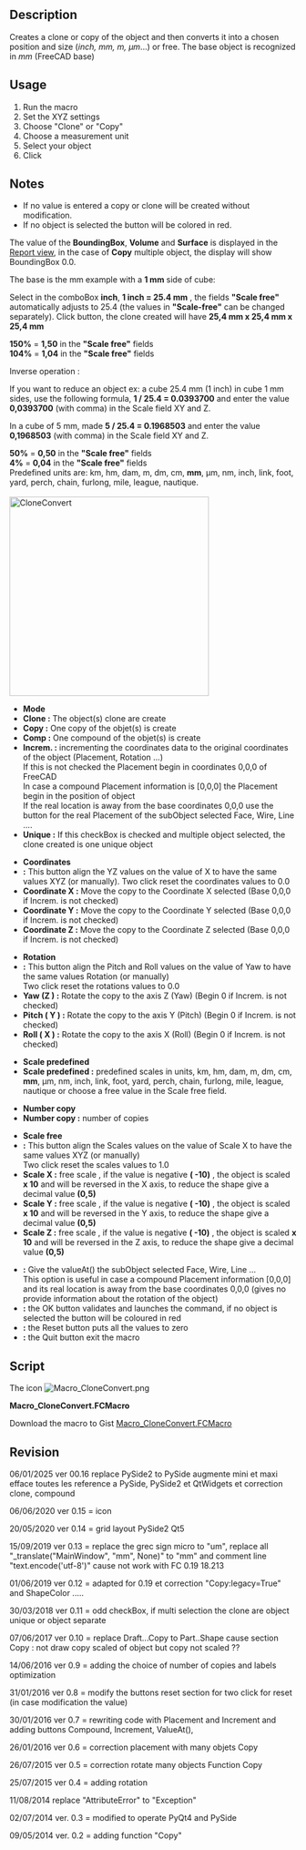 <languages/>

{{Macro
|Name=Macro CloneConvert
|Icon=Macro_CloneConvert.png
|Description=Creates a Clone/Copy/Compound of the object(s) and then converted into a chosen position and size (''inch, mm, m, µm''...) or free. The base object is recognized in ''mm'' (FreeCAD base).
|Author=mario52
|Version=00.16
|Date=2025-01-06
|FCVersion= ≥0.18
|Download=[https://wiki.freecad.org/images/0/0a/Macro_CloneConvert.png ToolBar Icon]
}}

==Description==

Creates a clone or copy of the object and then converts it into a chosen position and size (''inch, mm, m, µm''...) or free. The base object is recognized in ''mm'' (FreeCAD base)

{{Codeextralink|https://gist.githubusercontent.com/mario52a/9f2f2f6144e1307a048f1840ef99300c/raw/fb76b3c728c1c7cd085e87f5d6d223d9f79bb574/Macro_CloneConvert.FCMacro}}

==Usage==

# Run the macro
# Set the XYZ settings
# Choose "Clone" or "Copy" 
# Choose a measurement unit
# Select your object
# Click {{KEY|Ok}}

==Notes==

* If no value is entered a copy or clone will be created without modification.
* If no object is selected the {{KEY|Ok}} button will be colored in red.

The value of the '''BoundingBox''', '''Volume''' and '''Surface''' is displayed in the [[Report_view|Report view]], in the case of '''Copy''' multiple object, the display will show BoundingBox 0.0.

The base is the mm example with a '''1 mm''' side of cube:

Select in the comboBox '''inch''', '''1 inch = 25.4 mm''' , the fields '''"Scale free"''' automatically adjusts to 25.4 (the values ​​in '''"Scale-free"''' can be changed separately). Click {{KEY|Ok}} button, the clone created will have '''25,4 mm x 25,4 mm x 25,4 mm''' 

'''150%''' = '''1,50''' in the '''"Scale free"''' fields <br />
'''104%''' = '''1,04''' in the '''"Scale free"''' fields 

Inverse operation :

If you want to reduce an object ex: a cube 25.4 mm (1 inch) in cube 1 mm sides, use the following formula, '''1 / 25.4 = 0.0393700''' and enter the value '''0,0393700''' (with comma) in the Scale field XY and Z.

In a cube of 5 mm, made​​ '''5 / 25.4 = 0.1968503''' and enter the value '''0,1968503''' (with comma) in the Scale field XY and Z.

'''50%''' = '''0,50''' in the '''"Scale free"''' fields<br />
''' 4%''' = '''0,04''' in the '''"Scale free"''' fields 
<br />

Predefined units are:
km, hm, dam, m, dm, cm, '''mm''', µm, nm, inch, link, foot, yard, perch, chain, furlong, mile, league, nautique.
<br /><br />

[[File:Macro CloneConvert_01.png|350px|left|CloneConvert]]
* '''Mode'''
* '''Clone   :''' The object(s) clone are create 
* '''Copy    :''' One copy of the objet(s) is create
* '''Comp    :''' One compound of the objet(s) is create
* '''Increm. :''' incrementing the coordinates data to the original coordinates of the object (Placement, Rotation ...)<br />If this is not checked the Placement begin in coordinates 0,0,0 of FreeCAD<br />In case a compound Placement information is [0,0,0] the Placement begin in the position of object<br />If the real location is away from the base coordinates 0,0,0 use the {{KEY|ValueAt()}} button for the real Placement of the subObject selected Face, Wire, Line ....
* '''Unique  :''' If this checkBox is checked and multiple object selected, the clone created is one unique object

* '''Coordinates'''
* '''{{KEY|...}} :''' This button align the YZ values on the value of X to have the same values ​​XYZ (or manually). Two click reset the coordinates values to 0.0 
* '''Coordinate X :''' Move the copy to the Coordinate X selected (Base 0,0,0 if Increm. is not checked)
* '''Coordinate Y :''' Move the copy to the Coordinate Y selected (Base 0,0,0 if Increm. is not checked)
* '''Coordinate Z :''' Move the copy to the Coordinate Z selected (Base 0,0,0 if Increm. is not checked)

* '''Rotation'''
* '''{{KEY|...}} :''' This button align the Pitch and Roll values on the value of Yaw to have the same values ​​Rotation (or manually)<br />Two click reset the rotations values to 0.0 
* '''Yaw (Z )    :''' Rotate the copy to the axis Z (Yaw) (Begin 0 if Increm. is not checked)
* '''Pitch ( Y ) :''' Rotate the copy to the axis Y (Pitch) (Begin 0 if Increm. is not checked)
* '''Roll ( X )  :''' Rotate the copy to the axis X (Roll) (Begin 0 if Increm. is not checked)

* '''Scale predefined'''
* '''Scale predefined :''' predefined scales in units, km, hm, dam, m, dm, cm, '''mm''', µm, nm, inch, link, foot, yard, perch, chain, furlong, mile, league, nautique or choose a free value in the Scale free field.

* '''Number copy '''
* '''Number copy :''' number of copies

* '''Scale free'''
* '''{{KEY|...}} :''' This button align the Scales values on the value of Scale X to have the same values ​​XYZ (or manually)<br />Two click reset the scales values to 1.0 
* '''Scale X :''' free scale , if the value is negative '''( -10)''' , the object is scaled '''x 10''' and will be reversed in the X axis, to reduce the shape give a decimal value '''(0,5)'''
* '''Scale Y :''' free scale , if the value is negative '''( -10)''' , the object is scaled '''x 10''' and will be reversed in the Y axis, to reduce the shape give a decimal value '''(0,5)'''
* '''Scale Z :''' free scale , if the value is negative '''( -10)''' , the object is scaled '''x 10''' and will be reversed in the Z axis, to reduce the shape give a decimal value '''(0,5)'''

* '''{{KEY|ValueAt()}} :''' Give the valueAt() the subObject selected Face, Wire, Line ...<br />This option is useful in case a compound Placement information [0,0,0] and its real location is away from the base coordinates 0,0,0 (gives no provide information about the rotation of the object)
* '''{{KEY|Ok}} :''' the OK button validates and launches the command, if no object is selected the {{KEY|Ok}} button will be coloured in red
* '''{{KEY|Reset}} :''' the Reset button puts all the values to zero
* '''{{KEY|Quit}} :''' the Quit button exit the macro
{{clear}}

==Script==

The icon [[Image:Macro_CloneConvert.png]] 

'''Macro_CloneConvert.FCMacro'''

Download the macro to Gist [https://gist.github.com/mario52a/9f2f2f6144e1307a048f1840ef99300c Macro_CloneConvert.FCMacro]

==Revision==

06/01/2025 ver 00.16 replace PySide2 to PySide augmente mini et maxi efface toutes les reference a PySide, PySide2 et QtWidgets et correction clone, compound

06/06/2020 ver 0.15 = icon

20/05/2020 ver 0.14 = grid layout PySide2 Qt5

15/09/2019 ver 0.13 = replace the grec sign micro to "um", replace all "_translate("MainWindow", "mm", None)" to "mm" and comment line "text.encode('utf-8')" cause not work with FC 0.19 18.213

01/06/2019 ver 0.12 = adapted for 0.19 et correction "Copy:legacy=True" and ShapeColor .....

30/03/2018 ver 0.11 = odd checkBox, if multi selection the clone are object unique or object separate

07/06/2017 ver 0.10 = replace Draft...Copy to Part..Shape cause section Copy : not draw copy scaled of object but copy not scaled ?? 

14/06/2016 ver 0.9  = adding the choice of number of copies and labels optimization

31/01/2016 ver 0.8 = modify the buttons reset section for two click for reset (in case modification the value) 

30/01/2016 ver 0.7 = rewriting code with Placement and Increment and adding buttons Compound, Increment, ValueAt(), 

26/01/2016 ver 0.6 = correction placement with many objets Copy

26/07/2015 ver 0.5 = correction rotate many objects Function Copy

25/07/2015 ver 0.4 = adding rotation

11/08/2014 replace "AttributeError" to "Exception"

02/07/2014 ver. 0.3 = modified to operate PyQt4 and PySide

09/05/2014 ver. 0.2 = adding function "Copy"